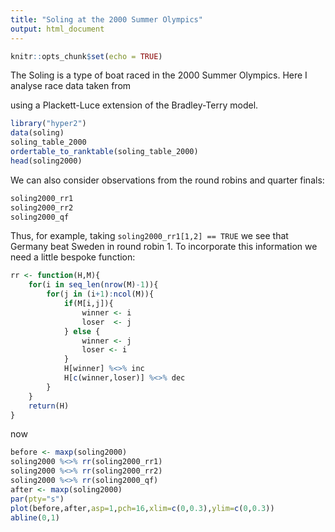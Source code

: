```yaml
---
title: "Soling at the 2000 Summer Olympics"
output: html_document
---
```


```r
knitr::opts_chunk$set(echo = TRUE)
```

The Soling is a type of boat raced in the 2000 Summer Olympics.  Here I analyse race data taken from

  \url{https://en.wikipedia.org/w/index.php?title=Sailing_at_the_2000_Summer_Olympics_\%E2\%80\%93_Soling&oldid=945362535}

using a Plackett-Luce extension of the Bradley-Terry model.



```r
library("hyper2")
data(soling)
soling_table_2000
ordertable_to_ranktable(soling_table_2000)
head(soling2000)
```

We can also consider observations from the round robins and quarter finals:

```r
soling2000_rr1
soling2000_rr2
soling2000_qf
```

Thus, for example, taking `soling2000_rr1[1,2] == TRUE` we see that
Germany beat Sweden in round robin 1.  To incorporate this information
we need a little bespoke function:

```r
rr <- function(H,M){
	for(i in seq_len(nrow(M)-1)){
		for(j in (i+1):ncol(M)){
			if(M[i,j]){
				winner <- i
				loser  <- j
			} else {
				winner <- j
				loser <- i
			}
			H[winner] %<>% inc
			H[c(winner,loser)] %<>% dec
		}
	}
	return(H)
}
```


now

```r
before <- maxp(soling2000)
soling2000 %<>% rr(soling2000_rr1)
soling2000 %<>% rr(soling2000_rr2)
soling2000 %<>% rr(soling2000_qf)
after <- maxp(soling2000)
par(pty="s")
plot(before,after,asp=1,pch=16,xlim=c(0,0.3),ylim=c(0,0.3))
abline(0,1)
```
